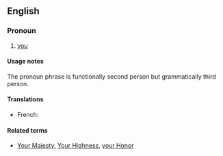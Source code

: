 ==English==

===Pronoun===
{{head|en|pronoun|head=[[your]] [[grace]]|plural|your graces}}

# {{formal|obsolete}} [[you]]

====Usage notes====
The pronoun phrase {{term|your grace}} is functionally second person but grammatically third person.

====Translations====
{{trans-top|you}}
* French: {{t+|fr|Votre Grâce|f}}
{{trans-mid}}
{{trans-bottom}}

====Related terms====
* {{qualifier|formal pronoun phrases used for second person}} [[Your Majesty]], [[Your Highness]], [[your Honor]]